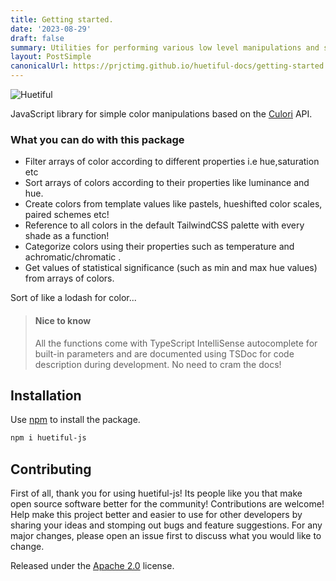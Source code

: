```yaml
---
title: Getting started.
date: '2023-08-29'
draft: false
summary: Utilities for performing various low level manipulations and such as querying/setting a color's channel value and other useful conversions.
layout: PostSimple
canonicalUrl: https://prjctimg.github.io/huetiful-docs/getting-started
---
```


![Huetiful](./content/images/huetiful-logo.png)

JavaScript library for simple color manipulations based on the [Culori](https://culorijs.org) API.

### What you can do with this package

- Filter arrays of color according to different properties i.e hue,saturation etc
- Sort arrays of colors according to their properties like luminance and hue.
- Create colors from template values like pastels, hueshifted color scales, paired schemes etc!
- Reference to all colors in the default TailwindCSS palette with every shade as a function!
- Categorize colors using their properties such as temperature and achromatic/chromatic .
- Get values of statistical significance (such as min and max hue values) from arrays of colors.

Sort of like a lodash for color...

> #### Nice to know
>
> All the functions come with TypeScript IntelliSense autocomplete for built-in parameters and are documented using TSDoc for code description during development. No need to cram the docs!

## Installation

Use [npm](https://www.npmjs.com/package/huetiful-js) to install the package.

```bash
npm i huetiful-js
```

## Contributing

First of all, thank you for using huetiful-js! Its people like you that make open source software better for the community!
Contributions are welcome! Help make this project better and easier to use for other developers by sharing your ideas and stomping out bugs and feature suggestions. For any major changes, please open an issue first to discuss what you would like to change.

Released under the [Apache 2.0](http://www.apache.org/licenses/LICENSE-2.0) license.

